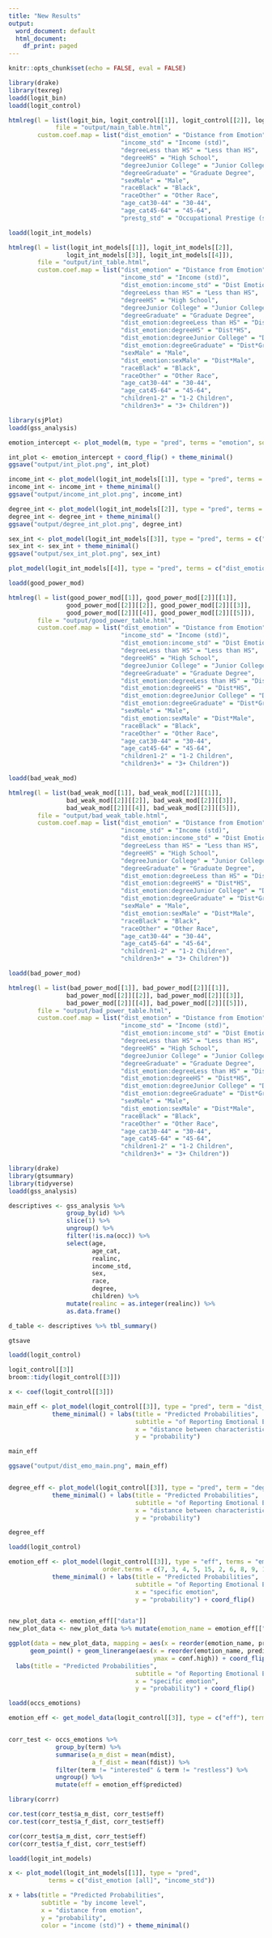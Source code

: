 ```yaml
---
title: "New Results"
output:
  word_document: default
  html_document:
    df_print: paged
---
```


```r
knitr::opts_chunk$set(echo = FALSE, eval = FALSE)
```


```r
library(drake)
library(texreg)
loadd(logit_bin)
loadd(logit_control)

htmlreg(l = list(logit_bin, logit_control[[1]], logit_control[[2]], logit_control[[3]]),
             file = "output/main_table.html",
        custom.coef.map = list("dist_emotion" = "Distance from Emotion",
                               "income_std" = "Income (std)",
                               "degreeLess than HS" = "Less than HS",
                               "degreeHS" = "High School",
                               "degreeJunior College" = "Junior College",
                               "degreeGraduate" = "Graduate Degree",
                               "sexMale" = "Male",
                               "raceBlack" = "Black",
                               "raceOther" = "Other Race", 
                               "age_cat30-44" = "30-44",
                               "age_cat45-64" = "45-64",
                               "prestg_std" = "Occupational Prestige (std)"))
```

```r
loadd(logit_int_models)

htmlreg(l = list(logit_int_models[[1]], logit_int_models[[2]], 
                logit_int_models[[3]], logit_int_models[[4]]),
        file = "output/int_table.html",
        custom.coef.map = list("dist_emotion" = "Distance from Emotion",
                               "income_std" = "Income (std)",
                               "dist_emotion:income_std" = "Dist Emotion*Income",
                               "degreeLess than HS" = "Less than HS",
                               "degreeHS" = "High School",
                               "degreeJunior College" = "Junior College",
                               "degreeGraduate" = "Graduate Degree",
                               "dist_emotion:degreeLess than HS" = "Dist*Less than HS",
                               "dist_emotion:degreeHS" = "Dist*HS",
                               "dist_emotion:degreeJunior College" = "Dist*Junior College",
                               "dist_emotion:degreeGraduate" = "Dist*Graduate Degree",
                               "sexMale" = "Male",
                               "dist_emotion:sexMale" = "Dist*Male",
                               "raceBlack" = "Black",
                               "raceOther" = "Other Race", 
                               "age_cat30-44" = "30-44",
                               "age_cat45-64" = "45-64",
                               "children1-2" = "1-2 Children",
                               "children3+" = "3+ Children"))
```

```r
library(sjPlot)
loadd(gss_analysis)

emotion_intercept <- plot_model(m, type = "pred", terms = "emotion", sort.est = TRUE)

int_plot <- emotion_intercept + coord_flip() + theme_minimal()
ggsave("output/int_plot.png", int_plot)

income_int <- plot_model(logit_int_models[[1]], type = "pred", terms = c("dist_emotion[all]", "income_std"))
income_int <- income_int + theme_minimal()
ggsave("output/income_int_plot.png", income_int)

degree_int <- plot_model(logit_int_models[[2]], type = "pred", terms = c("dist_emotion[all]", "degree"))
degree_int <- degree_int + theme_minimal()
ggsave("output/degree_int_plot.png", degree_int)

sex_int <- plot_model(logit_int_models[[3]], type = "pred", terms = c("dist_emotion[all]", "sex"))
sex_int <- sex_int + theme_minimal()
ggsave("output/sex_int_plot.png", sex_int)

plot_model(logit_int_models[[4]], type = "pred", terms = c("dist_emotion[all]", "age_cat"))

```

```r
loadd(good_power_mod)

htmlreg(l = list(good_power_mod[[1]], good_power_mod[[2]][[1]], 
                good_power_mod[[2]][[2]], good_power_mod[[2]][[3]],
                good_power_mod[[2]][[4]], good_power_mod[[2]][[5]]),
        file = "output/good_power_table.html",
        custom.coef.map = list("dist_emotion" = "Distance from Emotion",
                               "income_std" = "Income (std)",
                               "dist_emotion:income_std" = "Dist Emotion*Income",
                               "degreeLess than HS" = "Less than HS",
                               "degreeHS" = "High School",
                               "degreeJunior College" = "Junior College",
                               "degreeGraduate" = "Graduate Degree",
                               "dist_emotion:degreeLess than HS" = "Dist*Less than HS",
                               "dist_emotion:degreeHS" = "Dist*HS",
                               "dist_emotion:degreeJunior College" = "Dist*Junior College",
                               "dist_emotion:degreeGraduate" = "Dist*Graduate Degree",
                               "sexMale" = "Male",
                               "dist_emotion:sexMale" = "Dist*Male",
                               "raceBlack" = "Black",
                               "raceOther" = "Other Race", 
                               "age_cat30-44" = "30-44",
                               "age_cat45-64" = "45-64",
                               "children1-2" = "1-2 Children",
                               "children3+" = "3+ Children"))

```

```r
loadd(bad_weak_mod)

htmlreg(l = list(bad_weak_mod[[1]], bad_weak_mod[[2]][[1]], 
                bad_weak_mod[[2]][[2]], bad_weak_mod[[2]][[3]],
                bad_weak_mod[[2]][[4]], bad_weak_mod[[2]][[5]]),
        file = "output/bad_weak_table.html",
        custom.coef.map = list("dist_emotion" = "Distance from Emotion",
                               "income_std" = "Income (std)",
                               "dist_emotion:income_std" = "Dist Emotion*Income",
                               "degreeLess than HS" = "Less than HS",
                               "degreeHS" = "High School",
                               "degreeJunior College" = "Junior College",
                               "degreeGraduate" = "Graduate Degree",
                               "dist_emotion:degreeLess than HS" = "Dist*Less than HS",
                               "dist_emotion:degreeHS" = "Dist*HS",
                               "dist_emotion:degreeJunior College" = "Dist*Junior College",
                               "dist_emotion:degreeGraduate" = "Dist*Graduate Degree",
                               "sexMale" = "Male",
                               "dist_emotion:sexMale" = "Dist*Male",
                               "raceBlack" = "Black",
                               "raceOther" = "Other Race", 
                               "age_cat30-44" = "30-44",
                               "age_cat45-64" = "45-64",
                               "children1-2" = "1-2 Children",
                               "children3+" = "3+ Children"))

```

```r
loadd(bad_power_mod)

htmlreg(l = list(bad_power_mod[[1]], bad_power_mod[[2]][[1]], 
                bad_power_mod[[2]][[2]], bad_power_mod[[2]][[3]],
                bad_power_mod[[2]][[4]], bad_power_mod[[2]][[5]]),
        file = "output/bad_power_table.html",
        custom.coef.map = list("dist_emotion" = "Distance from Emotion",
                               "income_std" = "Income (std)",
                               "dist_emotion:income_std" = "Dist Emotion*Income",
                               "degreeLess than HS" = "Less than HS",
                               "degreeHS" = "High School",
                               "degreeJunior College" = "Junior College",
                               "degreeGraduate" = "Graduate Degree",
                               "dist_emotion:degreeLess than HS" = "Dist*Less than HS",
                               "dist_emotion:degreeHS" = "Dist*HS",
                               "dist_emotion:degreeJunior College" = "Dist*Junior College",
                               "dist_emotion:degreeGraduate" = "Dist*Graduate Degree",
                               "sexMale" = "Male",
                               "dist_emotion:sexMale" = "Dist*Male",
                               "raceBlack" = "Black",
                               "raceOther" = "Other Race", 
                               "age_cat30-44" = "30-44",
                               "age_cat45-64" = "45-64",
                               "children1-2" = "1-2 Children",
                               "children3+" = "3+ Children"))

```

```r
library(drake)
library(gtsummary)
library(tidyverse)
loadd(gss_analysis)

descriptives <- gss_analysis %>% 
                group_by(id) %>% 
                slice(1) %>% 
                ungroup() %>% 
                filter(!is.na(occ)) %>% 
                select(age, 
                       age_cat,
                       realinc,
                       income_std,
                       sex,
                       race,
                       degree,
                       children) %>% 
                mutate(realinc = as.integer(realinc)) %>% 
                as.data.frame()

d_table <- descriptives %>% tbl_summary()

gtsave

```

```r
loadd(logit_control)

logit_control[[3]]
broom::tidy(logit_control[[3]])

x <- coef(logit_control[[3]])

main_eff <- plot_model(logit_control[[3]], type = "pred", term = "dist_emotion[all]") +
            theme_minimal() + labs(title = "Predicted Probabilities",
                                   subtitle = "of Reporting Emotional Experience more than Half the Week",
                                   x = "distance between characteristic emotion and emotion (std)",
                                   y = "probability")

main_eff

ggsave("output/dist_emo_main.png", main_eff)


degree_eff <- plot_model(logit_control[[3]], type = "pred", term = "degree") +
            theme_minimal() + labs(title = "Predicted Probabilities",
                                   subtitle = "of Reporting Emotional Experience more than Half the Week",
                                   x = "distance between characteristic emotion and emotion (std)",
                                   y = "probability")

degree_eff
```

```r
loadd(logit_control)

emotion_eff <- plot_model(logit_control[[3]], type = "eff", terms = "emotion", se = TRUE,
                          order.terms = c(7, 3, 4, 5, 15, 2, 6, 8, 9, 10, 11, 12, 13, 14)) +
            theme_minimal() + labs(title = "Predicted Probabilities",
                                   subtitle = "of Reporting Emotional Experience more than Half the Week",
                                   x = "specific emotion",
                                   y = "probability") + coord_flip()


new_plot_data <- emotion_eff[["data"]]
new_plot_data <- new_plot_data %>% mutate(emotion_name = emotion_eff[["plot_env"]][["x_lab"]])

ggplot(data = new_plot_data, mapping = aes(x = reorder(emotion_name, predicted), y = predicted)) + 
      geom_point() + geom_linerange(aes(x = reorder(emotion_name, predicted), ymin = conf.low,
                                        ymax = conf.high)) + coord_flip() + theme_minimal() +
  labs(title = "Predicted Probabilities",
                                   subtitle = "of Reporting Emotional Experience more than Half the Week",
                                   x = "specific emotion",
                                   y = "probability") + coord_flip()

```

```r
loadd(occs_emotions)

emotion_eff <- get_model_data(logit_control[[3]], type = c("eff"), terms = "emotion")


corr_test <- occs_emotions %>% 
             group_by(term) %>% 
             summarise(a_m_dist = mean(mdist),
                       a_f_dist = mean(fdist)) %>% 
             filter(term != "interested" & term != "restless") %>% 
             ungroup() %>% 
             mutate(eff = emotion_eff$predicted)

library(corrr)

cor.test(corr_test$a_m_dist, corr_test$eff)
cor.test(corr_test$a_f_dist, corr_test$eff)

cor(corr_test$a_m_dist, corr_test$eff)
cor(corr_test$a_f_dist, corr_test$eff)

```

```r
loadd(logit_int_models)

x <- plot_model(logit_int_models[[1]], type = "pred", 
           terms = c("dist_emotion [all]", "income_std"))

x + labs(title = "Predicted Probabilities",
         subtitle = "by income level",
         x = "distance from emotion",
         y = "probability",
         color = "income (std)") + theme_minimal()

```

